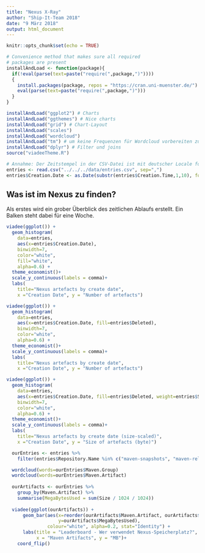```yaml
---
title: "Nexus X-Ray"
author: "Ship-It-Team 2018"
date: "9 März 2018"
output: html_document
---
```


```r
knitr::opts_chunk$set(echo = TRUE)

# Convenience method that makes sure all required
# packages are present
installAndLoad <- function(package){
  if(!eval(parse(text=paste("require(",package,")")))) 
  { 
    install.packages(package, repos = "https://cran.uni-muenster.de/")
    eval(parse(text=paste("require(",package,")")))
  }
}

installAndLoad("ggplot2") # Charts
installAndLoad("ggthemes") # Nice charts
installAndLoad("grid") # Chart-Layout
installAndLoad("scales")
installAndLoad("wordcloud")
installAndLoad("tm") # um keine Frequenzen für Wordcloud vorbereiten zu müssen
installAndLoad("dplyr") # Filter und joins
source("viadeeTheme.R")

# Annahme: Der Zeitstempel in der CSV-Datei ist mit deutscher Locale formatiert.
entries <- read.csv("../../../data/entries.csv", sep=",")
entries$Creation.Date <- as.Date(substr(entries$Creation.Time,1,10), format="%d.%m.%Y")


```

## Was ist im Nexus zu finden?

Als erstes wird ein grober Überblick des zeitlichen Ablaufs erstellt. Ein Balken steht dabei für eine Woche.


```r

viadee(ggplot()) +
  geom_histogram(
    data=entries, 
    aes(x=entries$Creation.Date), 
    binwidth=7,
    color="white",
    fill="white",
    alpha=0.6) +
  theme_economist()+
  scale_y_continuous(labels = comma)+
  labs(
    title="Nexus artefacts by create date",
    x ="Creation Date", y = "Number of artefacts")


```

```r

viadee(ggplot()) +
  geom_histogram(
    data=entries, 
    aes(x=entries$Creation.Date, fill=entries$Deleted), 
    binwidth=7,
    color="white",
    alpha=0.6) +
  theme_economist()+
  scale_y_continuous(labels = comma)+
  labs(
    title="Nexus artefacts by create date",
    x ="Creation Date", y = "Number of artefacts")

```

```r

viadee(ggplot()) +
  geom_histogram(
    data=entries, 
    aes(x=entries$Creation.Date, fill=entries$Deleted, weight=entries$Size), 
    binwidth=7,
    color="white",
    alpha=0.6) +
  theme_economist()+
  scale_y_continuous(labels = comma)+
  labs(
    title="Nexus artefacts by create date (size-scaled)",
    x ="Creation Date", y = "Size of artefacts (byte)")

```

```r

  ourEntries <- entries %>% 
    filter(entries$Repository.Name %in% c("maven-snapshots", "maven-releases"))  

  wordcloud(words=ourEntries$Maven.Group)
  wordcloud(words=ourEntries$Maven.Artifact)
  
  ourArtifacts <- ourEntries %>%
    group_by(Maven.Artifact) %>%
    summarise(MegaBytesUsed = sum(Size / 1024 / 1024))
  
  viadee(ggplot(ourArtifacts)) +
      geom_bar(aes(x=reorder(ourArtifacts$Maven.Artifact, ourArtifacts$MegaBytesUsed), 
                   y=ourArtifacts$MegaBytesUsed), 
               colour="white", alpha=0.2, stat="Identity") +
      labs(title = "Leaderboard - Wer verwendet Nexus-Speicherplatz?",
           x = "Maven Artifacts", y = "MB")+
    coord_flip()

```